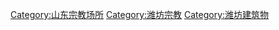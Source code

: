 [[Category:山东宗教场所|Category:山东宗教场所]]
[[Category:潍坊宗教|Category:潍坊宗教]]
[[Category:潍坊建筑物|Category:潍坊建筑物]]